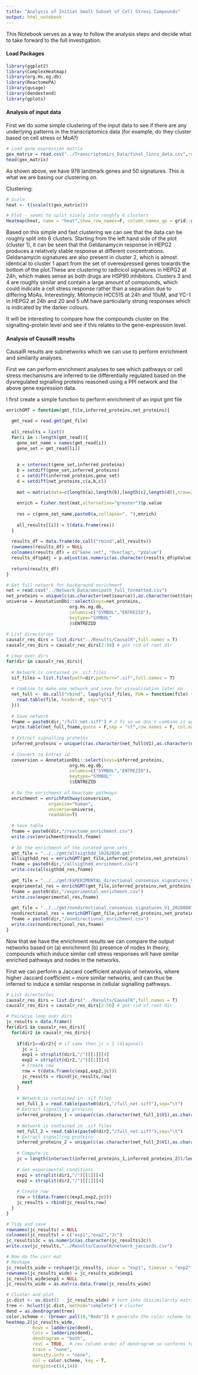 ```yaml
---
title: "Analysis of Initial Small Subset of Cell Stress Compounds"
output: html_notebook
---
```


This Notebook serves as a way to follow the analysis steps and decide what to take forward to the full investigation.

#### Load Packages
```r
library(ggplot2)
library(ComplexHeatmap)
library(org.Hs.eg.db)
library(ReactomePA)
library(qusage)
library(dendextend)
library(gplots)
```

#### Analysis of input data
First we do some simple clustering of the input data to see if there are any underlying patterns in the transcriptomics data (for example, do they cluster based on cell stress or MoA?)
```r
# Load gene expression matrix
gex_matrix = read.csv("../Transcriptomics_Data/final_lincs_data.csv",row.names = 1)
head(gex_matrix)
```
As shown above, we have 978 landmark genes and 50 signatures. This is what we are basing our clustering on.

Clustering:
```r
# Scale
heat <- t(scale(t(gex_matrix)))

# Plot - seems to split nicely into roughly 6 clusters
Heatmap(heat, name = "heat",show_row_names=F, column_names_gp = grid::gpar(fontsize = 8),column_split=6)
```
Based on this simple and fast clustering we can see that the data can be roughly split into 6 clusters. Starting from the left hand side of the plot (cluster 1), it can be seen that the Geldanamycin response in HEPG2 produces a relatively stable response at different concentrations. Geldanamycin signatures are also present in cluster 2, which is almost identical to cluster 1 apart from the set of overexpressed genes towards the bottom of the plot.These are clustering to radicicol signatures in HEPG2 at 24h, which makes sense as both drugs are HSP90 inhibitors. Clusters 3 and 4 are roughly similar and contain a large amount of compounds, which could indicate a cell stress response rather than a separation due to differing MoAs. Interestingly, Mitomycin HCC515 at 24h and 10uM, and YC-1 in HEPG2 at 24h and 20 and 5 uM have particularly strong responses which is indicated by the darker colours. 

It will be interesting to compare how the compounds cluster on the signalling-protein level and see if this relates to the gene-expression level.

#### Analysis of CausalR results

CausalR results are subnetworks which we can use to perform enrichment and similarity analyses.

First we can perform enrichment analyses to see which pathways or cell stress mechanisms are inferred to be differentially regulated based on the dysregulated signalling proteins reasoned using a PPI network and the above gene expression data.

I first create a simple function to perform enrichment of an input gmt file
```r
enrichGMT = function(gmt_file,inferred_proteins,net_proteins){

  gmt_read = read.gmt(gmt_file)
 
  all_results = list()
  for(i in 1:length(gmt_read)){
    gene_set_name = names(gmt_read[i])
    gene_set = gmt_read[[i]]
  
    
    a = intersect(gene_set,inferred_proteins)
    b = setdiff(gene_set,inferred_proteins)
    c = setdiff(inferred_proteins,gene_set)
    d = setdiff(net_proteins,c(a,b,c))
    
    mat = matrix(data=c(length(a),length(b),length(c),length(d)),nrow=2,ncol=2)
    
    enrich = fisher.test(mat,alternative="greater")$p.value
    
    res = c(gene_set_name,paste0(a,collapse=", "),enrich)
    
    all_results[[i]] = t(data.frame(res))
  }
  
  results_df = data.frame(do.call("rbind",all_results))
  rownames(results_df) = NULL
  colnames(results_df) = c("Gene set", "Overlap", "pValue")
  results_df$pAdj = p.adjust(as.numeric(as.character(results_df$pValue)))
  
  return(results_df)
}
```

```r
# Get full network for background enrichment
net = read.csv("../Network_Data/omnipath_full_formatted.csv")
net_proteins = unique(c(as.character(net$source)),as.character(net$target))
universe = AnnotationDbi::select(keys=net_proteins,
                        org.Hs.eg.db,
                        columns=c("SYMBOL","ENTREZID"),
                        keytype="SYMBOL"
                        )$ENTREZID
  
# List directories
causalr_res_dirs = list.dirs("../Results/CausalR",full.names = T)
causalr_res_dirs = causalr_res_dirs[2:50] # get rid of root dir

# Loop over dirs
for(dir in causalr_res_dirs){
  
  # Network is contained in .sif files
  sif_files = list.files(path=dir,pattern=".sif",full.names = T)
  
  # Combine to make one network and save for visualisation later on
  net_full <- do.call("rbind", lapply(sif_files, FUN = function(file) {
    read.table(file, header=F, sep="\t")
  }))
  
  # Save network
  fname = paste0(dir,"/full_net.siff") # 2 fs so we don't combine it again and again!
  write.table(net_full,fname,quote = F,sep = "\t",row.names = F, col.names = F)
  
  # Extract signalling proteins
  inferred_proteins = unique(c(as.character(net_full$V1),as.character(net_full$V3)))
  
  # Convert to Entrez id
  conversion = AnnotationDbi::select(keys=inferred_proteins,
                        org.Hs.eg.db,
                        columns=c("SYMBOL","ENTREZID"),
                        keytype="SYMBOL"
                        )$ENTREZID
  
  # Do the enrichment of Reactome pathways
  enrichment = enrichPathway(conversion,
                organism="human",
                universe=universe,
                readable=T)
  
  # Save table
  fname = paste0(dir,"/reactome_enrichment.csv")
  write.csv(enrichment@result,fname)
  
  # Do the enrichment of the curated gene sets
  gmt_file = "../../gmt/allsigthdd_10282020.gmt"
  allsigthdd_res = enrichGMT(gmt_file,inferred_proteins,net_proteins)
  fname = paste0(dir,"/allsigthdd_enrichment.csv")
  write.csv(allsigthdd_res,fname)
  
  gmt_file = "../../gmt/EXPERIMENTAL_directional_consensus_signatures_V1_EXPERIMENTAL.gmt"
  experimental_res = enrichGMT(gmt_file,inferred_proteins,net_proteins)
  fname = paste0(dir,"/experimental_enrichment.csv")
  write.csv(experimental_res,fname)
  
  gmt_file = "../../gmt/nondirectional_consensus_signatures_V1_20200807.gmt"
  nondirectional_res = enrichGMT(gmt_file,inferred_proteins,net_proteins)
  fname = paste0(dir,"/nondirectional_enrichment.csv")
  write.csv(nondirectional_res,fname)
}
```
Now that we have the enrichment results we can compare the output networks based on
(a) enrichment
(b) presence of nodes
In theory, compounds which induce similar cell stress responses will have similar enriched pathways and nodes in the networks.

First we can perform a Jaccard coefficient analysis of networks, where higher Jaccard coefficient = more similar networks, and can thus be inferred to induce a similar response in cellular signalling pathways.

```r
# List directories
causalr_res_dirs = list.dirs("../Results/CausalR",full.names = T)
causalr_res_dirs = causalr_res_dirs[2:50] # get rid of root dir

# Pairwise loop over dirs
jc_results = data.frame()
for(dir1 in causalr_res_dirs){
  for(dir2 in causalr_res_dirs){
    
    if(dir1==dir2){ # if same then jc = 1 (diagonal)
      jc = 1
      exp1 = strsplit(dir1,"/")[[1]][4]
      exp2 = strsplit(dir2,"/")[[1]][4]
      # Create row
      row = t(data.frame(c(exp1,exp2,jc)))
      jc_results = rbind(jc_results,row)
      next
    }
    
    # Network is contained in .sif files
    net_full_1 = read.table(paste0(dir1,"/full_net.siff"),sep="\t")
    # Extract signalling proteins
    inferred_proteins_1 = unique(c(as.character(net_full_1$V1),as.character(net_full_1$V3)))
    
    # Network is contained in .sif files
    net_full_2 = read.table(paste0(dir2,"/full_net.siff"),sep="\t")
    # Extract signalling proteins
    inferred_proteins_2 = unique(c(as.character(net_full_2$V1),as.character(net_full_2$V3)))
    
    # Compute jc
    jc = length(intersect(inferred_proteins_1,inferred_proteins_2))/length(union(inferred_proteins_1,inferred_proteins_2))
    
    # Get experimental conditions
    exp1 = strsplit(dir1,"/")[[1]][4]
    exp2 = strsplit(dir2,"/")[[1]][4]
    
    # Create row
    row = t(data.frame(c(exp1,exp2,jc)))
    jc_results = rbind(jc_results,row)
  }
}

# Tidy and save
rownames(jc_results) = NULL
colnames(jc_results) = c("exp1","exp2","Jc")
jc_results$Jc = as.numeric(as.character(jc_results$Jc))
write.csv(jc_results,"../Results/CausalR/network_jaccards.csv")

# Now do the corr mat
# Reshape
jc_results_wide = reshape(jc_results, idvar = "exp1", timevar = "exp2", direction = "wide")
rownames(jc_results_wide) = jc_results_wide$exp1
jc_results_wide$exp1 = NULL
jc_results_wide = as.matrix.data.frame(jc_results_wide)

# Cluster and plot
jc.dist <- as.dist(1 - jc_results_wide) # turn into dissimilarity matrix
tree <- hclust(jc.dist, method="complete") # cluster
dend = as.dendrogram(tree)
color.scheme <- (brewer.pal(10,"Reds")) # generate the color scheme to use
heatmap.2(jc_results_wide, 
          Rowv = ladderize(dend), 
          Colv = ladderize(dend), 
          dendrogram = "both", 
          revC = TRUE,  # rev column order of dendrogram so conforms to natural representation
          trace = "none", 
          density.info = "none",
          col = color.scheme, key = T,
          margins=c(14,14))
```





